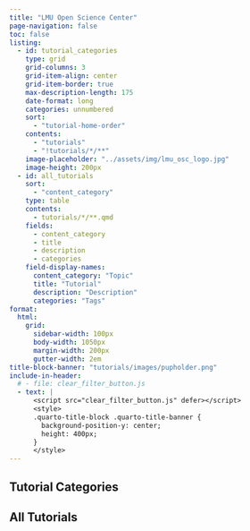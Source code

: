 ```yaml
---
title: "LMU Open Science Center"
page-navigation: false
toc: false
listing:
  - id: tutorial_categories
    type: grid
    grid-columns: 3
    grid-item-align: center
    grid-item-border: true
    max-description-length: 175
    date-format: long
    categories: unnumbered
    sort:
      - "tutorial-home-order"
    contents: 
      - "tutorials"
      - "!tutorials/*/**"
    image-placeholder: "../assets/img/lmu_osc_logo.jpg"
    image-height: 200px
  - id: all_tutorials
    sort:
      - "content_category"
    type: table
    contents:
      - tutorials/*/**.qmd
    fields: 
      - content_category
      - title
      - description
      - categories
    field-display-names:
      content_category: "Topic"
      title: "Tutorial"
      description: "Description"
      categories: "Tags"
format:
  html:
    grid:
      sidebar-width: 100px
      body-width: 1050px
      margin-width: 200px
      gutter-width: 2em
title-block-banner: "tutorials/images/pupholder.png"
include-in-header:
  # - file: clear_filter_button.js
  - text: |
      <script src="clear_filter_button.js" defer></script>
      <style>
      .quarto-title-block .quarto-title-banner {
        background-position-y: center;
        height: 400px;
      }
      </style>
---
```


```{=html}
<style>
.card {
	--bs-card-border-width: 4px !important;
	--bs-card-border-color: rgba(0, 153, 51, 0.3) !important;
}

h5, .h5 {
	font-size: 2.3rem;
}

.quarto-grid-item .listing-categories .listing-category {
	color: #009FE3;
	border: solid 1px #009FE3;
	border-radius: .25rem;
	text-transform: uppercase;
	font-size: .85em;
	padding-left: .5em;
	padding-right: .5em;
	padding-top: .15em;
	padding-bottom: .15em;
	cursor: pointer;
	margin-right: 8px;
	margin-bottom: 8px;
}

.quarto-grid-item .card-text {
	font-size: 1.2em;
}

</style>


```

## Tutorial Categories

:::{#tutorial_categories}
:::

## 


## All Tutorials

:::{#all_tutorials}
:::